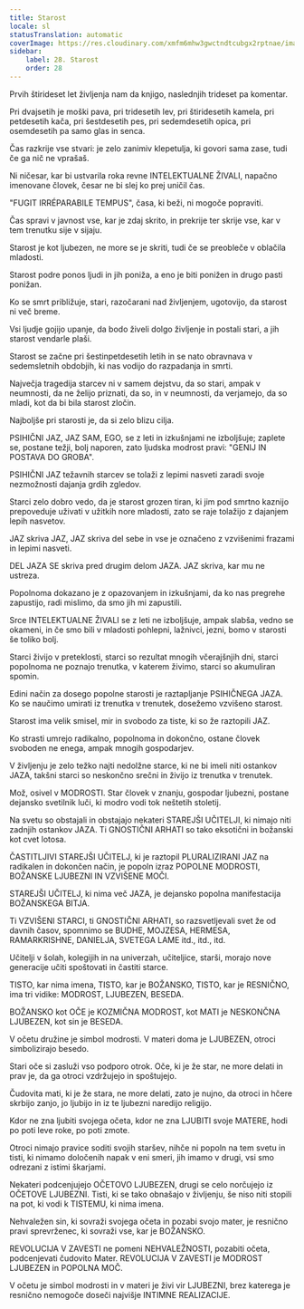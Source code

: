 ```yaml
---
title: Starost
locale: sl
statusTranslation: automatic
coverImage: https://res.cloudinary.com/xmfm6mhw3gwctndtcubgx2rptnae/image/upload/v1740337243/small_cover_educacion_fundamental_a051170f1c.webp
sidebar:
    label: 28. Starost
    order: 28
---
```

Prvih štirideset let življenja nam da knjigo, naslednjih trideset pa komentar.

Pri dvajsetih je moški pava, pri tridesetih lev, pri štiridesetih kamela, pri petdesetih kača, pri šestdesetih pes, pri sedemdesetih opica, pri osemdesetih pa samo glas in senca.

Čas razkrije vse stvari: je zelo zanimiv klepetulja, ki govori sama zase, tudi če ga nič ne vprašaš.

Ni ničesar, kar bi ustvarila roka revne INTELEKTUALNE ŽIVALI, napačno imenovane človek, česar ne bi slej ko prej uničil čas.

"FUGIT IRRÉPARABILE TEMPUS", časa, ki beži, ni mogoče popraviti.

Čas spravi v javnost vse, kar je zdaj skrito, in prekrije ter skrije vse, kar v tem trenutku sije v sijaju.

Starost je kot ljubezen, ne more se je skriti, tudi če se preobleče v oblačila mladosti.

Starost podre ponos ljudi in jih poniža, a eno je biti ponižen in drugo pasti ponižan.

Ko se smrt približuje, stari, razočarani nad življenjem, ugotovijo, da starost ni več breme.

Vsi ljudje gojijo upanje, da bodo živeli dolgo življenje in postali stari, a jih starost vendarle plaši.

Starost se začne pri šestinpetdesetih letih in se nato obravnava v sedemsletnih obdobjih, ki nas vodijo do razpadanja in smrti.

Največja tragedija starcev ni v samem dejstvu, da so stari, ampak v neumnosti, da ne želijo priznati, da so, in v neumnosti, da verjamejo, da so mladi, kot da bi bila starost zločin.

Najboljše pri starosti je, da si zelo blizu cilja.

PSIHIČNI JAZ, JAZ SAM, EGO, se z leti in izkušnjami ne izboljšuje; zaplete se, postane težji, bolj naporen, zato ljudska modrost pravi: "GENIJ IN POSTAVA DO GROBA".

PSIHIČNI JAZ težavnih starcev se tolaži z lepimi nasveti zaradi svoje nezmožnosti dajanja grdih zgledov.

Starci zelo dobro vedo, da je starost grozen tiran, ki jim pod smrtno kaznijo prepoveduje uživati v užitkih nore mladosti, zato se raje tolažijo z dajanjem lepih nasvetov.

JAZ skriva JAZ, JAZ skriva del sebe in vse je označeno z vzvišenimi frazami in lepimi nasveti.

DEL JAZA SE skriva pred drugim delom JAZA. JAZ skriva, kar mu ne ustreza.

Popolnoma dokazano je z opazovanjem in izkušnjami, da ko nas pregrehe zapustijo, radi mislimo, da smo jih mi zapustili.

Srce INTELEKTUALNE ŽIVALI se z leti ne izboljšuje, ampak slabša, vedno se okameni, in če smo bili v mladosti pohlepni, lažnivci, jezni, bomo v starosti še toliko bolj.

Starci živijo v preteklosti, starci so rezultat mnogih včerajšnjih dni, starci popolnoma ne poznajo trenutka, v katerem živimo, starci so akumuliran spomin.

Edini način za dosego popolne starosti je raztapljanje PSIHIČNEGA JAZA. Ko se naučimo umirati iz trenutka v trenutek, dosežemo vzvišeno starost.

Starost ima velik smisel, mir in svobodo za tiste, ki so že raztopili JAZ.

Ko strasti umrejo radikalno, popolnoma in dokončno, ostane človek svoboden ne enega, ampak mnogih gospodarjev.

V življenju je zelo težko najti nedolžne starce, ki ne bi imeli niti ostankov JAZA, takšni starci so neskončno srečni in živijo iz trenutka v trenutek.

Mož, osivel v MODROSTI. Star človek v znanju, gospodar ljubezni, postane dejansko svetilnik luči, ki modro vodi tok neštetih stoletij.

Na svetu so obstajali in obstajajo nekateri STAREJŠI UČITELJI, ki nimajo niti zadnjih ostankov JAZA. Ti GNOSTIČNI ARHATI so tako eksotični in božanski kot cvet lotosa.

ČASTITLJIVI STAREJŠI UČITELJ, ki je raztopil PLURALIZIRANI JAZ na radikalen in dokončen način, je popoln izraz POPOLNE MODROSTI, BOŽANSKE LJUBEZNI IN VZVIŠENE MOČI.

STAREJŠI UČITELJ, ki nima več JAZA, je dejansko popolna manifestacija BOŽANSKEGA BITJA.

Ti VZVIŠENI STARCI, ti GNOSTIČNI ARHATI, so razsvetljevali svet že od davnih časov, spomnimo se BUDHE, MOJZESA, HERMESA, RAMARKRISHNE, DANIELJA, SVETEGA LAME itd., itd., itd.

Učitelji v šolah, kolegijih in na univerzah, učiteljice, starši, morajo nove generacije učiti spoštovati in častiti starce.

TISTO, kar nima imena, TISTO, kar je BOŽANSKO, TISTO, kar je RESNIČNO, ima tri vidike: MODROST, LJUBEZEN, BESEDA.

BOŽANSKO kot OČE je KOZMIČNA MODROST, kot MATI je NESKONČNA LJUBEZEN, kot sin je BESEDA.

V očetu družine je simbol modrosti. V materi doma je LJUBEZEN, otroci simbolizirajo besedo.

Stari oče si zasluži vso podporo otrok. Oče, ki je že star, ne more delati in prav je, da ga otroci vzdržujejo in spoštujejo.

Čudovita mati, ki je že stara, ne more delati, zato je nujno, da otroci in hčere skrbijo zanjo, jo ljubijo in iz te ljubezni naredijo religijo.

Kdor ne zna ljubiti svojega očeta, kdor ne zna LJUBITI svoje MATERE, hodi po poti leve roke, po poti zmote.

Otroci nimajo pravice soditi svojih staršev, nihče ni popoln na tem svetu in tisti, ki nimamo določenih napak v eni smeri, jih imamo v drugi, vsi smo odrezani z istimi škarjami.

Nekateri podcenjujejo OČETOVO LJUBEZEN, drugi se celo norčujejo iz OČETOVE LJUBEZNI. Tisti, ki se tako obnašajo v življenju, še niso niti stopili na pot, ki vodi k TISTEMU, ki nima imena.

Nehvaležen sin, ki sovraži svojega očeta in pozabi svojo mater, je resnično pravi sprevrženec, ki sovraži vse, kar je BOŽANSKO.

REVOLUCIJA V ZAVESTI ne pomeni NEHVALEŽNOSTI, pozabiti očeta, podcenjevati čudovito Mater. REVOLUCIJA V ZAVESTI je MODROST LJUBEZEN in POPOLNA MOČ.

V očetu je simbol modrosti in v materi je živi vir LJUBEZNI, brez katerega je resnično nemogoče doseči najvišje INTIMNE REALIZACIJE.

